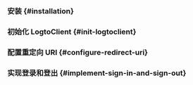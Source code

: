

<GuideTip />

### 安装 \{#installation}

<Installation />

### 初始化 LogtoClient \{#init-logtoclient}

<InitLogtoClient />

### 配置重定向 URI \{#configure-redirect-uri}

<ConfigureRedirectUri
  figureSrc="/img/assets/android-redirect-uri.png"
  redirectUri="io.logto.android://io.logto.sample/callback"
/>

### 实现登录和登出 \{#implement-sign-in-and-sign-out}

<ImplementSignInAndSignOut />

<Checkpoint />
